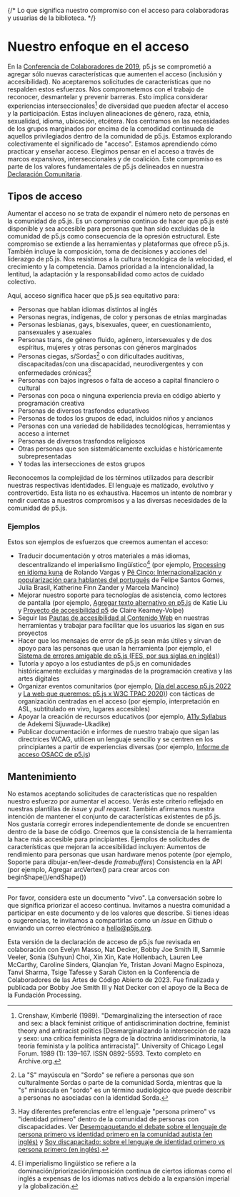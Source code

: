 {/* Lo que significa nuestro compromiso con el acceso para colaboradoras y usuarias de la biblioteca. */}

# Nuestro enfoque en el acceso

En la [Conferencia de Colaboradores de 2019](https://p5js.org/community/contributors-conference-2019.html), p5.js se comprometió a agregar sólo nuevas características que aumenten el acceso (inclusión y accesibilidad). No aceptaremos solicitudes de características que no respalden estos esfuerzos. Nos comprometemos con el trabajo de reconocer, desmantelar y prevenir barreras. Esto implica considerar experiencias interseccionales[^1] de diversidad que pueden afectar el acceso y la participación. Estas incluyen alineaciones de género, raza, etnia, sexualidad, idioma, ubicación, etcétera. Nos centramos en las necesidades de los grupos marginados por encima de la comodidad continuada de aquellos privilegiados dentro de la comunidad de p5.js. Estamos explorando colectivamente el significado de "acceso". Estamos aprendiendo cómo practicar y enseñar acceso. Elegimos pensar en el acceso a través de marcos expansivos, interseccionales y de coalición. Este compromiso es parte de los valores fundamentales de p5.js delineados en nuestra [Declaración Comunitaria](https://p5js.org/community/).

## Tipos de acceso

Aumentar el acceso no se trata de expandir el número neto de personas en la comunidad de p5.js. Es un compromiso continuo de hacer que p5.js esté disponible y sea accesible para personas que han sido excluidas de la comunidad de p5.js como consecuencia de la opresión estructural. Este compromiso se extiende a las herramientas y plataformas que ofrece p5.js. También incluye la composición, toma de decisiones y acciones del liderazgo de p5.js. Nos resistimos a la cultura tecnológica de la velocidad, el crecimiento y la competencia. Damos prioridad a la intencionalidad, la lentitud, la adaptación y la responsabilidad como actos de cuidado colectivo.

Aquí, acceso significa hacer que p5.js sea equitativo para:

- Personas que hablan idiomas distintos al inglés
- Personas negras, indígenas, de color y personas de etnias marginadas
- Personas lesbianas, gays, bisexuales, queer, en cuestionamiento, pansexuales y asexuales
- Personas trans, de género fluido, agénero, intersexuales y de dos espíritus, mujeres y otras personas con géneros marginados
- Personas ciegas, s/Sordas[^2] o con dificultades auditivas, discapacitadas/con una discapacidad, neurodivergentes y con enfermedades crónicas[^3]
- Personas con bajos ingresos o falta de acceso a capital financiero o cultural
- Personas con poca o ninguna experiencia previa en código abierto y programación creativa
- Personas de diversos trasfondos educativos
- Personas de todos los grupos de edad, incluidos niños y ancianos
- Personas con una variedad de habilidades tecnológicas, herramientas y acceso a internet
- Personas de diversos trasfondos religiosos
- Otras personas que son sistemáticamente excluidas e históricamente subrepresentadas
- Y todas las intersecciones de estos grupos

Reconocemos la complejidad de los términos utilizados para describir nuestras respectivas identidades. El lenguaje es matizado, evolutivo y controvertido. Esta lista no es exhaustiva. Hacemos un intento de nombrar y rendir cuentas a nuestros compromisos y a las diversas necesidades de la comunidad de p5.js.


### Ejemplos

Estos son ejemplos de esfuerzos que creemos aumentan el acceso:

- Traducir documentación y otros materiales a más idiomas, descentralizando el imperialismo lingüístico[^4] (por ejemplo, [Processing en idioma kuna](https://medium.com/@ProcessingOrg/culture-as-translation-processing-in-kuna-language-with-rolando-vargas-and-edinson-izquierdo-8079f14851f7) de Rolando Vargas y [Pê Cinco: Internacionalización y popularización para hablantes del portugués](https://medium.com/processing-foundation/translating-p5-js-into-portuguese-for-the-brazilian-community-14b969e77ab1) de Felipe Santos Gomes, Julia Brasil, Katherine Finn Zander y Marcela Mancino)
- Mejorar nuestro soporte para tecnologías de asistencia, como lectores de pantalla (por ejemplo, [Agregar texto alternativo en p5.js](https://medium.com/processing-foundation/adding-alt-text-e2c7684e44f8) de Katie Liu y [Proyecto de accesibilidad p5](https://medium.com/processing-foundation/p5-accessibility-115d84535fa8) de Claire Kearney-Volpe)
- Seguir las [Pautas de accesibilidad al Contenido Web](https://www.w3.org/TR/WCAG21/) en nuestras herramientas y trabajar para facilitar que los usuarios las sigan en sus proyectos
- Hacer que los mensajes de error de p5.js sean más útiles y sirvan de apoyo para las personas que usan la herramienta (por ejemplo, el [Sistema de errores amigable de p5.js (FES, por sus siglas en inglés)](https://github.com/processing/p5.js/blob/main/contributor_docs/friendly_error_system.md))
- Tutoría y apoyo a los estudiantes de p5.js en comunidades históricamente excluidas y marginadas de la programación creativa y las artes digitales
- Organizar eventos comunitarios (por ejemplo, [Día del acceso p5.js 2022](https://p5js.org/community/p5js-access-day-2022.html) y [La web que queremos: p5.js x W3C TPAC 2020)](https://medium.com/processing-foundation/p5-js-x-w3c-tpac-bee4c621a053)) con tácticas de organización centradas en el acceso (por ejemplo, interpretación en ASL, subtitulado en vivo, lugares accesibles)
- Apoyar la creación de recursos educativos (por ejemplo, [A11y Syllabus](http://a11ysyllabus.site/) de Adekemi Sijuwade-Ukadike)
- Publicar documentación e informes de nuestro trabajo que sigan las directrices WCAG, utilicen un lenguaje sencillo y se centren en los principiantes a partir de experiencias diversas (por ejemplo, [Informe de acceso OSACC de p5.js](https://github.com/processing/OSACC-p5.js-Access-Report))



## Mantenimiento

No estamos aceptando solicitudes de características que no respalden nuestro esfuerzo por aumentar el acceso. Verás este criterio reflejado en nuestras plantillas de _issue_ y _pull request_. También afirmamos nuestra intención de mantener el conjunto de características existentes de p5.js. Nos gustaría corregir errores independientemente de donde se encuentren dentro de la base de código. Creemos que la consistencia de la herramienta la hace más accesible para principiantes. Ejemplos de solicitudes de características que mejoran la accesibilidad incluyen:
Aumentos de rendimiento para personas que usan hardware menos potente (por ejemplo, Soporte para dibujar-en/leer-desde _framebuffers_)
Consistencia en la API (por ejemplo, Agregar arcVertex() para crear arcos con beginShape()/endShape())

___

Por favor, considera este un documento "vivo". La conversación sobre lo que significa priorizar el acceso continua. Invitamos a nuestra comunidad a participar en este documento y de los valores que describe. Si tienes ideas o sugerencias, te invitamos a compartirlas como un _issue_ en Github o enviando un correo electrónico a hello@p5js.org.

Esta versión de la declaración de acceso de p5.js fue revisada en colaboración con Evelyn Masso, Nat Decker, Bobby Joe Smith III, Sammie Veeler, Sonia (Suhyun) Choi, Xin Xin, Kate Hollenbach, Lauren Lee McCarthy, Caroline Sinders, Qianqian Ye, Tristan Jovani Magno Espinoza, Tanvi Sharma, Tsige Tafesse y Sarah Ciston en la Conferencia de Colaboradores de las Artes de Código Abierto de 2023. Fue finalizada y publicada por Bobby Joe Smith III y Nat Decker con el apoyo de la Beca de la Fundación Processing. 

[^1]: Crenshaw, Kimberlé (1989). "Demarginalizing the intersection of race and sex: a black feminist critique of antidiscrimination doctrine, feminist theory and antiracist politics \[Desmarginalizando la intersección de raza y sexo: una crítica feminista negra de la doctrina antidiscriminatoria, la teoría feminista y la política antirracista\]". University of Chicago Legal Forum. 1989 (1): 139–167. ISSN 0892-5593. Texto completo en Archive.org.
[^2]: La "S" mayúscula en "Sordo" se refiere a personas que son culturalmente Sordas o parte de la comunidad Sorda, mientras que la "s" minúscula en "sordo" es un término audiológico que puede describir a personas no asociadas con la identidad Sorda.
[^3]: Hay diferentes preferencias entre el lenguaje "persona primero" vs "identidad primero" dentro de la comunidad de personas con discapacidades. Ver [Desempaquetando el debate sobre el lenguaje de persona primero vs identidad primero en la comunidad autista (en inglés)](https://news.northeastern.edu/2018/07/12/unpacking-the-debate-over-person-first-vs-identity-first-language-in-the-autism-community/) y [Soy discapacitado: sobre el lenguaje de identidad primero vs persona primero (en inglés)](https://thebodyisnotanapology.com/magazine/i-am-disabled-on-identity-first-versus-people-first-language/).
[^4]: El imperialismo lingüístico se refiere a la dominación/priorización/imposición continua de ciertos idiomas como el inglés a expensas de los idiomas nativos debido a la expansión imperial y la globalización.
